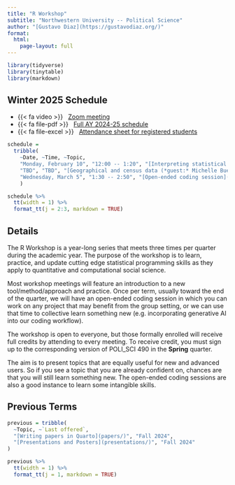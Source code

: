 ```yaml
---
title: "R Workshop"
subtitle: "Northwestern University -- Political Science"
author: "[Gustavo Diaz](https://gustavodiaz.org/)"
format: 
  html:
    page-layout: full
---
```


```r
library(tidyverse)
library(tinytable)
library(markdown)
```

## Winter 2025 Schedule

<!-- - {{< fa clock >}} &nbsp; 3:00 -- 4:20 PM -->
<!-- - {{< fa location-dot >}} &nbsp; Scott Hall 212 -->
- {{< fa video >}} &nbsp; [Zoom meeting](https://northwestern.zoom.us/j/94652528071?pwd=bfBocxKncYkfZbTYiCIlJqhqxwx7EY.1)
- {{< fa file-pdf >}} &nbsp; [Full AY 2024-25 schedule](schedule.pdf)
- {{< fa file-excel >}} &nbsp; [Attendance sheet for registered students](https://forms.office.com/r/m8ZT8aDpVr)

```r
schedule =
  tribble(
    ~Date, ~Time, ~Topic,
    "Monday, February 10", "12:00 -- 1:20", "[Interpreting statistical models (*guest:* Vincent Arel-Bundock)](models/)",
    "TBD", "TBD", "[Geographical and census data (*guest:* Michelle Bueno Vasquez)](census/)",
    "Wednesday, March 5", "1:30 -- 2:50", "[Open-ended coding session](open_winter/)",
    )
```


```r
schedule %>% 
  tt(width = 1) %>% 
  format_tt(j = 2:3, markdown = TRUE)
```


## Details

The R Workshop is a year-long series that meets three times per quarter during the academic year. The purpose of the workshop is to learn, practice, and update cutting edge statistical programming skills as they apply to quantitative and computational social science.

Most workshop meetings will feature an introduction to a new tool/method/approach and practice. Once per term, usually toward the end of the quarter, we will have an open-ended coding session in which you can work on any project that may benefit from the group setting, or we can use that time to collective learn something new (e.g. incorporating generative AI into our coding workflow).

The workshop is open to everyone, but those formally enrolled will receive full credits by attending to every meeting. To receive credit, you must sign up to the corresponding version of POLI_SCI 490 in the **Spring** quarter.

The aim is to present topics that are equally useful for new and advanced users. So if you see a topic that you are already confident on, chances are that you will still learn something new. The open-ended coding sessions are also a good instance to learn some intangible skills.

## Previous Terms

```r
previous = tribble(
  ~Topic, ~`Last offered`,
  "[Writing papers in Quarto](papers/)", "Fall 2024",
  "[Presentations and Posters](presentations/)", "Fall 2024"
)
```

```r
previous %>% 
  tt(width = 1) %>% 
  format_tt(j = 1, markdown = TRUE)
```



